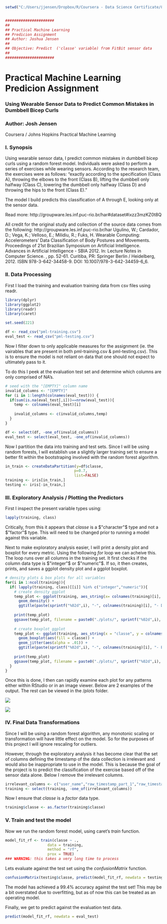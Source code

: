 ```r
setwd("C:/Users/jjensen/Dropbox/R/Coursera - Data Science Certificate/8 - Practical Machine Learning/project")


######################
##
## Practical Machine Learning
## Predicion Assignment
## Author: Joshua Jensen
##
## Objective: Predict  ('classe' variable) from FitBit sensor data
##
######################
```
# Practical Machine Learning Predicion Assignment
### Using Wearable Sensor Data to Predict Common Mistakes in Dumbbell Bicep Curls
### Author: Josh Jensen
Coursera / Johns Hopkins
Practical Machine Learning

### I. Synopsis
Using wearable sensor data, I predict common mistakes in dumbbell bicep curls using a random forest model. Individuals were asked to perform a series of exercises while wearing sensors. According to the research team, the exercises were as follows:
"exactly according to the specification (Class A), throwing the elbows to the front (Class B), lifting the dumbbell only halfway (Class C), lowering the dumbbell only halfway (Class D) and throwing the hips to the front (Class E)."

The model I build predicts this classification of A through E, looking only at the sensor data.

Read more: http://groupware.les.inf.puc-rio.br/har#dataset#ixzz3mzKZ0t8Q

All credit for the original study and collection of the source data comes from the following:
http://groupware.les.inf.puc-rio.br/har
Ugulino, W.; Cardador, D.; Vega, K.; Velloso, E.; Milidiu, R.; Fuks, H. Wearable Computing: Accelerometers' Data Classification of Body Postures and Movements. Proceedings of 21st Brazilian Symposium on Artificial Intelligence. Advances in Artificial Intelligence - SBIA 2012. In: Lecture Notes in Computer Science. , pp. 52-61. Curitiba, PR: Springer Berlin / Heidelberg, 2012. ISBN 978-3-642-34458-9. DOI: 10.1007/978-3-642-34459-6_6. 

### II. Data Processing

First I load the training and evaluation training data from csv files using readr.

```r
library(dplyr)
library(ggplot2)
library(readr)
library(caret)

set.seed(221)

df <- read_csv("pml-training.csv")
eval_test <- read_csv("pml-testing.csv")
```

Now I filter down to only applicable measures for the assignment (ie. the vairables that are present in both pml-training.csv & pml-testing.csv). This is to ensure the model is not reliant on data that one should not expect to ultimately pass to it.

To do this I peek at the evaluation test set and determine which columns are only comprised of NA's.
```r
# seed with the "[EMPTY]" column name
invalid_columns <- "[EMPTY]"
for (i in 1:length(colnames(eval_test))) {
  if(sum(is.na(eval_test[,i]))==nrow(eval_test)){
    temp <- colnames(eval_test)[i]
    
    invalid_columns <- c(invalid_columns,temp)
  }
}

df <- select(df, -one_of(invalid_columns))
eval_test <- select(eval_test, -one_of(invalid_columns))
```

Now I partition the data into training and test sets. Since I will be using random forests, I will establish use a slightly larger training set to ensure a better fit within the bootstraping involved with the random forest algorithm.
```r
in_train <- createDataPartition(y=df$classe,
                               p=0.7, 
                               list=FALSE)
training <- iris[in_train,]
testing <- iris[-in_train,]
```

### III. Exploratory Analysis / Plotting the Predictors

First I inspect the present variable types using:
```r
lapply(training, class)
```

Critically, from this it appears that $classe$ is a $"character"$ type and not a $"factor"$ type. This will need to be changed prior to running a model against this variable. 

Next to make exploratory analysis easier, I will print a density plot and boxplot for every metric. Using the following $for$ loop we can acheive this. The loop runs over all columns in the training set. It first checks if the column data type is $"integer"$ or $"numeric"$. If so, it then creates, prints, and saves a ggplot density plot and a ggplot boxplot.

```r
# density plots & box plots for all variables
for(i in 1:ncol(training)){
  if( lapply(training, class)[[i]] %in% c("integer","numeric")){
    # create density ggplot
    temp_plot <- ggplot(training, aes_string(x= colnames(training)[i], colour = "classe")) + 
      geom_density() +
      ggtitle(paste(sprintf("%02d",i), "-", colnames(training)[i], "- Density"))
    
    print(temp_plot)
    ggsave(temp_plot, filename = paste0("./plots/", sprintf("%02d",i), "_", colnames(training)[i], "_density.png"))
    
    # create boxplot ggplot
    temp_plot <- ggplot(training, aes_string(x = "classe", y = colnames(training)[i])) + 
      geom_boxplot(aes(fill = classe)) + 
      geom_jitter(aes(alpha = .01)) +
      ggtitle(paste(sprintf("%02d",i), "-", colnames(training)[i], "- Boxplot"))
    
    print(temp_plot)
    ggsave(temp_plot, filename = paste0("./plots/", sprintf("%02d",i), "_", colnames(training)[i], "_box.png"))
  }
}
```

Once this is done, I then can rapidly examine each plot for any patterns either within RStudio or in an image viewer. Below are 2 examples of the output. The rest can be viewed in the $/plots$ folder.

![](./plots/07_roll_belt_density.png)

![](./plots/42_accel_dumbbell_z_box.png)


### IV. Final Data Transformations

Since I will be using a random forest algorithm, any monotonic scaling or transformation will have little effect on the model. So for the purposes of this project I will ignore rescaling for outliers. 

However, through the exploratory analysis it has become clear that the set of columns defining the timestamp of the data collection is irrelevant and would also be inappropriate to use in the model. This is because the goal of the project is to predict the classification of the exercise based off of the sensor data alone. Below I remove the irrelevant columns.
```r
irrelevant_columns <- c("user_name","raw_timestamp_part_1","raw_timestamp_part_2","cvtd_timestamp","new_window","num_window" )
training <- select(training, -one_of(irrelevant_columns))
```

Now I ensure that $classe$ is a $factor$ data type.
```r
training$classe <- as.factor(training$classe)
```


### V. Train and test the model

Now we run the random forest model, using caret's $train$ function.
```r
model_fit_rf <- train(classe ~ .,
                   data = training,
                   method = "rf",
                   prox = TRUE)
### WARNING: this takes a very long time to process
```

Lets evaluate against the test set using the $confusionMatrix$ function.
```r
confusionMatrix(testing$classe, predict(model_fit_rf, newdata = testing))
```

The model has achieved a 99.4% accuracy against the test set! This may be a bit overstated due to overfitting, but as of now this can be treated as an operating model.

Finally, we get to predict against the evaluation test data.
```r
predict(model_fit_rf, newdata = eval_test)
```
